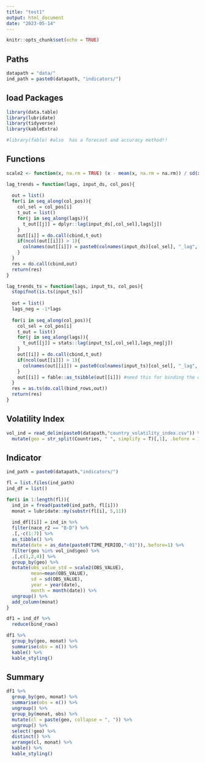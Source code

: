 ---
title: "test1"
output: html_document
date: "2023-05-14"
---

```{r setup, include=FALSE}
knitr::opts_chunk$set(echo = TRUE)
```

## Paths
```{r}
datapath = "data/"
ind_path = paste0(datapath, "indicators/")
```


## load Packages
```{r, cache=FALSE}
library(data.table)
library(lubridate)
library(tidyverse)
library(kableExtra)

#library(fable) #also  has a forecast and accuracy method!!
```

## Functions
```{r}
scale2 <- function(x, na.rm = TRUE) (x - mean(x, na.rm = na.rm)) / sd(x, na.rm)

lag_trends = function(lags, input_ds, col_pos){
  
  out = list()
  for(i in seq_along(col_pos)){
    col_sel = col_pos[i]
    t_out = list()
    for(j in seq_along(lags)){
      t_out[[j]] = dplyr::lag(input_ds[,col_sel],lags[j])
    }
    out[[i]] = do.call(cbind,t_out)
    if(ncol(out[[i]]) > 1){
      colnames(out[[i]]) = paste0(colnames(input_ds)[col_sel], "_lag", lags) 
    }
  }
  res = do.call(cbind,out)
  return(res)
}

lag_trends_ts = function(lags, input_ts, col_pos){
  stopifnot(is.ts(input_ts))
  
  out = list()
  lags_neg = -1*lags
  
  for(i in seq_along(col_pos)){
    col_sel = col_pos[i]
    t_out = list()
    for(j in seq_along(lags)){
      t_out[[j]] = stats::lag(input_ts[,col_sel],lags_neg[j])
    }
    out[[i]] = do.call(cbind,t_out)
    if(ncol(out[[i]]) > 1){
      colnames(out[[i]]) = paste0(colnames(input_ts)[col_sel], "_lag", lags) 
    }
    out[[i]] = fable::as_tsibble(out[[i]]) #need this for binding the data accurately
  }
  res = as.ts(do.call(bind_rows,out))
  return(res)
}
```


## Volatility Index {-}
```{r}
vol_ind = read_delim(paste0(datapath,"country_volatility_index.csv")) %>%
  mutate(geo = str_split(Countries, " ", simplify = T)[,1], .before = 1)
```

## Indicator
```{r}
ind_path = paste0(datapath,"indicators/")

fl = list.files(ind_path)
ind_df = list()

for(i in 1:length(fl)){
  ind_in = fread(paste0(ind_path, fl[i]))
  monat = lubridate::my(substr(fl[i], 5,11))
  
  ind_df[[i]] = ind_in %>%
  filter(nace_r2 == "B-D") %>%
  .[,-c(1:7)] %>% 
  as_tibble() %>%
  mutate(date = as_date(paste0(TIME_PERIOD,"-01")),.before=1) %>%
  filter(geo %in% vol_ind$geo) %>%
  .[,c(1,2,4)] %>%
  group_by(geo) %>%
  mutate(obs_value_std = scale2(OBS_VALUE), 
         mean=mean(OBS_VALUE), 
         sd = sd(OBS_VALUE),
         year = year(date),
         month = month(date)) %>%
  ungroup() %>%
  add_column(monat)
}

df1 = ind_df %>%
  reduce(bind_rows)

df1 %>%
  group_by(geo, monat) %>%
  summarise(obs = n()) %>%
  kable() %>%
  kable_styling()

```


## Summary
```{r}
df1 %>%
  group_by(geo, monat) %>%
  summarise(obs = n()) %>%
  ungroup() %>%
  group_by(monat, obs) %>%
  mutate(cl = paste(geo, collapse = ", ")) %>%
  ungroup() %>%
  select(!geo) %>%
  distinct() %>%
  arrange(cl, monat) %>%
  kable() %>%
  kable_styling()
```

